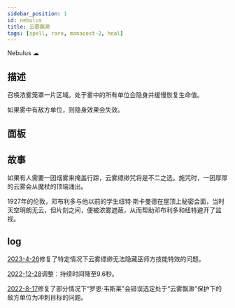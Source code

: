 ```yaml
---
sidebar_position: 1
id: nebulus
title: 云雾飘渺
tags: [spell, rare, manacost-2, heal]
---
```


Nebulus ☁︎

<!--truncate-->



<CardBasics cardKey={id}/>


## 描述

召唤浓雾笼罩一片区域。处于雾中的所有单位会隐身并缓慢恢复生命值。

如果雾中有敌方单位，则隐身效果会失效。

## 面板


<LevelComponent/>


<CardDynamicTable cardKey={id}/>


<CardComplexTable cardKey={id}/>


## 故事

如果有人需要一团烟雾来掩盖行踪，云雾缥缈咒将是不二之选。施咒时，一团厚厚的云雾会从魔杖的顶端涌出。

1927年的伦敦，邓布利多与他以前的学生纽特·斯卡曼德在屋顶上秘密会面，当时天空明朗无云，但片刻之间，便被浓雾遮蔽，从而帮助邓布利多和纽特避开了监视。


## log

[2023-4-26](/blog/230426-update-annc#fix)修复了特定情况下云雾缥缈无法隐藏巫师方技能特效的问题。

[2022-12-28](/blog/221228-update-annc#adjustment)调整：持续时间降至9.6秒。

[2022-8-17](/blog/220817-update-annc#fix)修复了部分情况下“罗恩·韦斯莱”会错误选定处于“云雾飘渺”保护下的敌方单位为冲刺目标的问题。